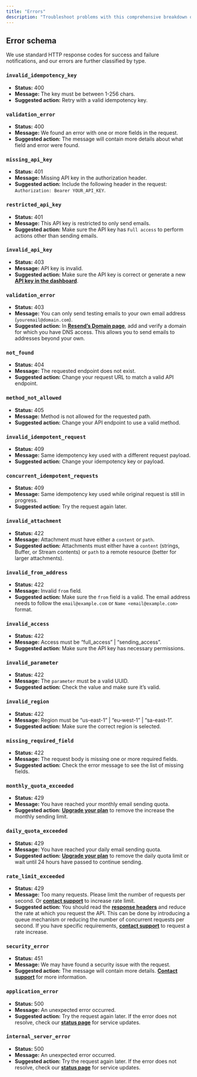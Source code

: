 ```yaml
---
title: "Errors"
description: "Troubleshoot problems with this comprehensive breakdown of all error codes."
---
```


## Error schema

We use standard HTTP response codes for success and failure notifications, and our errors are further classified by type.

### `invalid_idempotency_key`

- **Status:** 400
- **Message:** The key must be between 1-256 chars.
- **Suggested action:** Retry with a valid idempotency key.

### `validation_error`

- **Status:** 400
- **Message:** We found an error with one or more fields in the request.
- **Suggested action:** The message will contain more details about what field and error were found.

### `missing_api_key`

- **Status:** 401
- **Message:** Missing API key in the authorization header.
- **Suggested action:** Include the following header in the request: `Authorization: Bearer YOUR_API_KEY`.

### `restricted_api_key`

- **Status:** 401
- **Message:** This API key is restricted to only send emails.
- **Suggested action:** Make sure the API key has `Full access` to perform actions other than sending emails.

### `invalid_api_key`

- **Status:** 403
- **Message:** API key is invalid.
- **Suggested action:** Make sure the API key is correct or generate a new [**API key in the dashboard**](https://resend.com/api-keys).

### `validation_error`

- **Status:** 403
- **Message:** You can only send testing emails to your own email address (`youremail@domain.com`).
- **Suggested action:** In [**Resend’s Domain page**](https://resend.com/domains), add and verify a domain for which you have DNS access. This allows you to send emails to addresses beyond your own.

### `not_found`

- **Status:** 404
- **Message:** The requested endpoint does not exist.
- **Suggested action:** Change your request URL to match a valid API endpoint.

### `method_not_allowed`

- **Status:** 405
- **Message:** Method is not allowed for the requested path.
- **Suggested action:** Change your API endpoint to use a valid method.

### `invalid_idempotent_request`

- **Status:** 409
- **Message:** Same idempotency key used with a different request payload.
- **Suggested action:** Change your idempotency key or payload.

### `concurrent_idempotent_requests`

- **Status:** 409
- **Message:** Same idempotency key used while original request is still in progress.
- **Suggested action:** Try the request again later.

### `invalid_attachment`

- **Status:** 422
- **Message:** Attachment must have either a `content` or `path`.
- **Suggested action:** Attachments must either have a `content` (strings, Buffer, or Stream contents) or `path` to a remote resource (better for larger attachments).

### `invalid_from_address`

- **Status:** 422
- **Message:** Invalid `from` field.
- **Suggested action:** Make sure the `from` field is a valid. The email address needs to follow the `email@example.com` or `Name <email@example.com>` format.

### `invalid_access`

- **Status:** 422
- **Message:** Access must be “full_access” | “sending_access”.
- **Suggested action:** Make sure the API key has necessary permissions.

### `invalid_parameter`

- **Status:** 422
- **Message:** The `parameter` must be a valid UUID.
- **Suggested action:** Check the value and make sure it’s valid.

### `invalid_region`

- **Status:** 422
- **Message:** Region must be “us-east-1” | “eu-west-1” | “sa-east-1”.
- **Suggested action:** Make sure the correct region is selected.

### `missing_required_field`

- **Status:** 422
- **Message:** The request body is missing one or more required fields.
- **Suggested action:** Check the error message to see the list of missing fields.

### `monthly_quota_exceeded`

- **Status:** 429
- **Message:** You have reached your monthly email sending quota.
- **Suggested action:** [**Upgrade your plan**](https://resend.com/settings/billing) to remove the increase the monthly sending limit.

### `daily_quota_exceeded`

- **Status:** 429
- **Message:** You have reached your daily email sending quota.
- **Suggested action:** [**Upgrade your plan**](https://resend.com/settings/billing) to remove the daily quota limit or wait until 24 hours have passed to continue sending.

### `rate_limit_exceeded`

- **Status:** 429
- **Message:** Too many requests. Please limit the number of requests per second. Or [**contact support**](https://resend.com/contact) to increase rate limit.
- **Suggested action:** You should read the [**response headers**](https://resend.com/docs/api-reference/introduction#rate-limit) and reduce the rate at which you request the API. This can be done by introducing a queue mechanism or reducing the number of concurrent requests per second. If you have specific requirements, [**contact support**](https://resend.com/contact) to request a rate increase.

### `security_error`

- **Status:** 451
- **Message:** We may have found a security issue with the request.
- **Suggested action:** The message will contain more details. [**Contact support**](https://resend.com/contact) for more information.

### `application_error`

- **Status:** 500
- **Message:** An unexpected error occurred.
- **Suggested action:** Try the request again later. If the error does not resolve, check our [**status page**](https://resend-status.com/) for service updates.

### `internal_server_error`

- **Status:** 500
- **Message:** An unexpected error occurred.
- **Suggested action:** Try the request again later. If the error does not resolve, check our [**status page**](https://resend-status.com/) for service updates.

### [**​**](https://resend.com/docs/api-reference/errors#security-error)
